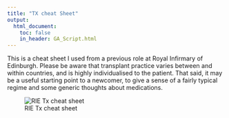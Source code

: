 ```yaml
---
title: "TX cheat Sheet"
output: 
  html_document:
    toc: false
    in_header: GA_Script.html
---
```


This is a cheat sheet I used from a previous role at Royal Infirmary of Edinburgh. 
Please be aware that transplant practice varies between and within countries, and is highly individualised to the patient. 
That said, it may be a useful starting point to a newcomer, to give a sense of a fairly typical regime and some generic thoughts about medications.


![RIE Tx cheat sheet](images/tx_cheat_sheet_2.jpg)

